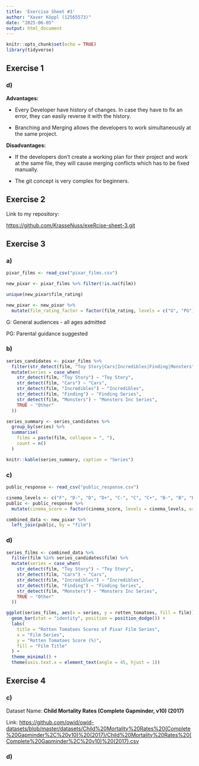 ```yaml
---
title: 'Exercise Sheet #3'
author: "Xaver Köppl (12565573)"
date: "2025-06-05"
output: html_document
---
```


```r
knitr::opts_chunk$set(echo = TRUE)
library(tidyverse)
```

## Exercise 1

### d)

**Advantages:**

-   Every Developer have history of changes. In case they have to fix an error, they can easily reverse it with the history.

-   Branching and Merging allows the developers to work simultaneously at the same project.

**Disadvantages:**

-   If the developers don't create a working plan for their project and work at the same file, they will cause merging conflicts which has to be fixed manually.

-   The git concept is very complex for beginners.

## Exercise 2

Link to my repository:

<https://github.com/KrasseNuss/exeRcise-sheet-3.git>

## Exercise 3

### a)

```r
pixar_films <- read_csv("pixar_films.csv")

new_pixar <- pixar_films %>% filter(!is.na(film))

unique(new_pixar$film_rating)

new_pixar <- new_pixar %>%
  mutate(film_rating_factor = factor(film_rating, levels = c("G", "PG")))
```

G: General audiences - all ages admitted

PG: Parental guidance suggested

### b)

```r
series_candidates <- pixar_films %>%
  filter(str_detect(film, "Toy Story|Cars|Incredibles|Finding|Monsters")) %>%
  mutate(series = case_when(
    str_detect(film, "Toy Story") ~ "Toy Story",
    str_detect(film, "Cars") ~ "Cars",
    str_detect(film, "Incredibles") ~ "Incredibles",
    str_detect(film, "Finding") ~ "Finding Series",
    str_detect(film, "Monsters") ~ "Monsters Inc Series",
    TRUE ~ "Other"
  ))

series_summary <- series_candidates %>%
  group_by(series) %>%
  summarise(
    films = paste(film, collapse = ", "),
    count = n()
  )

knitr::kable(series_summary, caption = "Series")
```

### c)

```r
public_response <- read_csv("public_response.csv")

cinema_levels <- c("F", "D-", "D", "D+", "C-", "C", "C+", "B-", "B", "B+", "A-", "A", "A+")
public <- public_response %>%
  mutate(cinema_score = factor(cinema_score, levels = cinema_levels, ordered = TRUE))

combined_data <- new_pixar %>%
  left_join(public, by = "film")
```

### d)

```r
series_films <- combined_data %>%
  filter(film %in% series_candidates$film) %>%
  mutate(series = case_when(
    str_detect(film, "Toy Story") ~ "Toy Story",
    str_detect(film, "Cars") ~ "Cars",
    str_detect(film, "Incredibles") ~ "Incredibles",
    str_detect(film, "Finding") ~ "Finding Series",
    str_detect(film, "Monsters") ~ "Monsters Inc Series",
    TRUE ~ "Other"
  ))

ggplot(series_films, aes(x = series, y = rotten_tomatoes, fill = film)) +
  geom_bar(stat = "identity", position = position_dodge()) +
  labs(
    title = "Rotten Tomatoes Scores of Pixar Film Series",
    x = "Film Series",
    y = "Rotten Tomatoes Score (%)",
    fill = "Film Title"
  ) +
  theme_minimal() +
  theme(axis.text.x = element_text(angle = 45, hjust = 1))
```

## Exercise 4

### c)

Dataset Name: **Child Mortality Rates (Complete Gapminder, v10) (2017)**

Link: [https://github.com/owid/owid-datasets/blob/master/datasets/Child%20Mortality%20Rates%20(Complete%20Gapminder%2C%20v10)%20(2017)/Child%20Mortality%20Rates%20(Complete%20Gapminder%2C%20v10)%20(2017).csv](https://github.com/owid/owid-datasets/blob/master/datasets/Child%20Mortality%20Rates%20(Complete%20Gapminder%2C%20v10)%20(2017)/Child%20Mortality%20Rates%20(Complete%20Gapminder%2C%20v10)%20(2017).csv){.uri}

### d)
